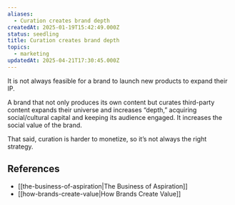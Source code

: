 ```yaml
---
aliases:
  - Curation creates brand depth
createdAt: 2025-01-19T15:42:49.000Z
status: seedling
title: Curation creates brand depth
topics:
  - marketing
updatedAt: 2025-04-21T17:30:45.000Z
---
```

It is not always feasible for a brand to launch new products to expand their IP.

A brand that not only produces its own content but curates third-party content expands their universe and increases “depth,” acquiring social/cultural capital and keeping its audience engaged. It increases the social value of the brand.

That said, curation is harder to monetize, so it’s not always the right strategy.

## References

- [[the-business-of-aspiration|The Business of Aspiration]]
- [[how-brands-create-value|How Brands Create Value]]
